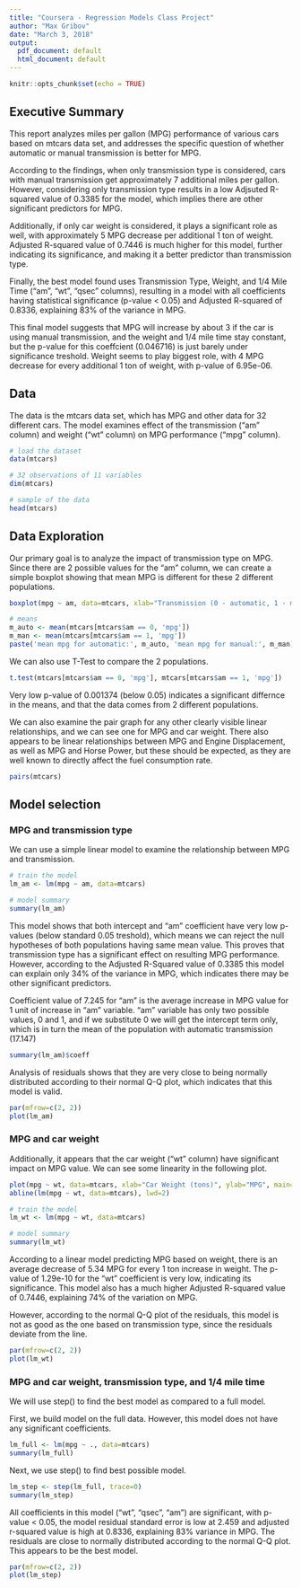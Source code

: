 ```yaml
---
title: "Coursera - Regression Models Class Project"
author: "Max Gribov"
date: "March 3, 2018"
output:
  pdf_document: default
  html_document: default
---
```


```r
knitr::opts_chunk$set(echo = TRUE)
```

## Executive Summary

This report analyzes miles per gallon (MPG) performance of various cars based on mtcars data set, and addresses the specific question of whether automatic or manual transmission is better for MPG. 

According to the findings, when only transmission type is considered, cars with manual transmission get approximately 7 additional miles per gallon. However, considering only transmission type results in a low Adjsuted R-squared value of 0.3385 for the model, which implies there are other significant predictors for MPG.

Additionally, if only car weight is considered, it plays a significant role as well, with approximately 5 MPG decrease per additional 1 ton of weight. Adjusted R-squared value of 0.7446 is much higher for this model, further indicating its significance, and making it a better predictor than transmission type.

Finally, the best model found uses Transmission Type, Weight, and 1/4 Mile Time ("am", "wt", "qsec" columns), resulting in a model with all coefficients having statistical significance (p-value < 0.05) and Adjusted R-squared of 0.8336, explaining 83% of the variance in MPG. 

This final model suggests that MPG will increase by about 3 if the car is using manual transmission, and the weight and 1/4 mile time stay constant, but the p-value for this coeffcient (0.046716) is just barely under significance treshold. Weight seems to play biggest role, with 4 MPG decrease for every additional 1 ton of weight, with p-value of 6.95e-06.

## Data

The data is the mtcars data set, which has MPG and other data for 32 different cars. The model examines effect of the transmission ("am" column) and weight ("wt" column) on MPG performance ("mpg" column).

```r
# load the dataset
data(mtcars)

# 32 observations of 11 variables
dim(mtcars)

# sample of the data
head(mtcars)
```


## Data Exploration

Our primary goal is to analyze the impact of transmission type on MPG. Since there are 2 possible values for the "am" column, we can create a simple boxplot showing that mean MPG is different for these 2 different populations. 

```r
boxplot(mpg ~ am, data=mtcars, xlab="Transmission (0 - automatic, 1 - manual)", ylab="MPG", main="MPG vs transmission type")

# means
m_auto <- mean(mtcars[mtcars$am == 0, 'mpg'])
m_man <- mean(mtcars[mtcars$am == 1, 'mpg'])
paste('mean mpg for automatic:', m_auto, 'mean mpg for manual:', m_man)
```


We can also use T-Test to compare the 2 populations.

```r
t.test(mtcars[mtcars$am == 0, 'mpg'], mtcars[mtcars$am == 1, 'mpg'])
```
Very low p-value of 0.001374 (below 0.05) indicates a significant differnce in the means, and that the data comes from 2 different populations.


We can also examine the pair graph for any other clearly visible linear relationships, and we can see one for MPG and car weight.
There also appears to be linear relationships between MPG and Engine Displacement, as well as MPG and Horse Power, but these should be expected, as they are well known to directly affect the fuel consumption rate.

```r
pairs(mtcars)
```

## Model selection


### MPG and transmission type

We can use a simple linear model to examine the relationship between MPG and transmission.

```r
# train the model
lm_am <- lm(mpg ~ am, data=mtcars)

# model summary
summary(lm_am)
```

This model shows that both intercept and "am" coefficient have very low p-values (below standard 0.05 treshold), which means we can reject the null hypotheses of both populations having same mean value. This proves that transmission type has a significant effect on resulting MPG performance. However, according to the Adjusted R-Squared value of 0.3385 this model can explain only 34% of the variance in MPG, which indicates there may be other significant predictors.

Coefficient value of 7.245 for "am" is the average increase in MPG value for 1 unit of increase in "am" variable. "am" variable has only two possible values, 0 and 1, and if we substitute 0 we will get the intercept term only, which is in turn the mean of the population with automatic transmission (17.147)

```r
summary(lm_am)$coeff
```

Analysis of residuals shows that they are very close to being normally distributed according to their normal Q-Q plot, which indicates that this model is valid.

```r
par(mfrow=c(2, 2))
plot(lm_am)
```


### MPG and car weight

Additionally, it appears that the car weight ("wt" column) have significant impact on MPG value. We can see some linearity in the following plot.

```r
plot(mpg ~ wt, data=mtcars, xlab="Car Weight (tons)", ylab="MPG", main="MPG vs car weight")
abline(lm(mpg ~ wt, data=mtcars), lwd=2)
```


```r
# train the model
lm_wt <- lm(mpg ~ wt, data=mtcars)

# model summary
summary(lm_wt)
```

According to a linear model predicting MPG based on weight, there is an average decrease of 5.34 MPG for every 1 ton increase in weight. The p-value of 1.29e-10 for the "wt" coefficient is very low, indicating its significance. This model also has a much higher Adjusted R-squared value of 0.7446, explaining 74% of the variation on MPG.

However, according to the normal Q-Q plot of the residuals, this model is not as good as the one based on transmission type, since the residuals deviate from the line.

```r
par(mfrow=c(2, 2))
plot(lm_wt)
```


### MPG and car weight, transmission type, and 1/4 mile time

We will use step() to find the best model as compared to a full model.

First, we build model on the full data. However, this model does not have any significant coefficients.
```r
lm_full <- lm(mpg ~ ., data=mtcars)
summary(lm_full)
```

Next, we use step() to find best possible model.
```r
lm_step <- step(lm_full, trace=0)
summary(lm_step)
```

All coefficients in this model ("wt", "qsec", "am") are significant, with p-value < 0.05, the model residual standard error is low at 2.459 and adjusted r-squared value is high at 0.8336, explaining 83% variance in MPG. The residuals are close to normally distributed according to the normal Q-Q plot. This appears to be the best model.

```r
par(mfrow=c(2, 2))
plot(lm_step)
```
